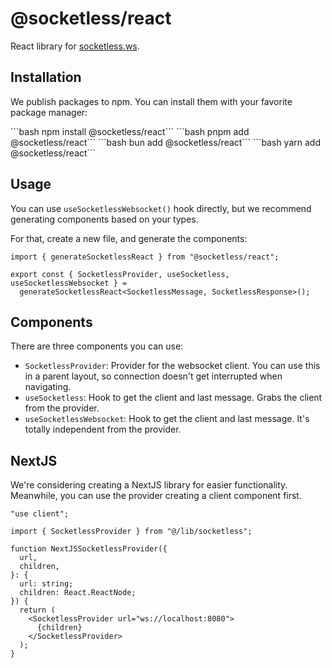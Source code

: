 
# @socketless/react

React library for [socketless.ws](https://socketless.ws).

## Installation

We publish packages to npm. You can install them with your favorite package manager:

<Tabs groupId="package-manager">
  <TabItem value="npm" label="npm">
    ```bash npm install @socketless/react```
  </TabItem>
  <TabItem value="pnpm" label="pnpm">
    ```bash pnpm add @socketless/react```
  </TabItem>
  <TabItem value="bun" label="bun">
    ```bash bun add @socketless/react```
  </TabItem>
  <TabItem value="yarn" label="yarn">
    ```bash yarn add @socketless/react```
  </TabItem>
</Tabs>

## Usage

You can use `useSocketlessWebsocket()` hook directly, but we recommend generating components based on your types.

For that, create a new file, and generate the components:

```tsx title="src/lib/socketless.ts"
import { generateSocketlessReact } from "@socketless/react";

export const { SocketlessProvider, useSocketless, useSocketlessWebsocket } =
  generateSocketlessReact<SocketlessMessage, SocketlessResponse>();
```

## Components

There are three components you can use:

- `SocketlessProvider`: Provider for the websocket client. You can use this in a parent layout, so connection doesn't get interrupted when navigating.
- `useSocketless`: Hook to get the client and last message. Grabs the client from the provider.
- `useSocketlessWebsocket`: Hook to get the client and last message. It's totally independent from the provider.

## NextJS

We're considering creating a NextJS library for easier functionality. Meanwhile, you can use the provider creating a client component first.

```tsx
"use client";

import { SocketlessProvider } from "@/lib/socketless";

function NextJSSocketlessProvider({
  url,
  children,
}: {
  url: string;
  children: React.ReactNode;
}) {
  return (
    <SocketlessProvider url="ws://localhost:8080">
      {children}
    </SocketlessProvider>
  );
}
```
